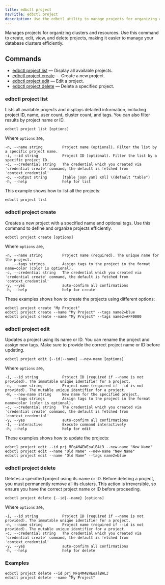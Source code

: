 ```yaml
---
title: edbctl project
navTitle: edbctl project
description: Use the edbctl utility to manage projects for organizing clusters and resources for Hybrid Manager.
---
```


Manages projects for organizing clusters and resources. Use this command to create, edit, view, and delete projects, making it easier to manage your database clusters efficiently.

## Commands

-   [edbctl project list](edbctl_project.mdx#edbctl-project-list) — Display all available projects.
-   [edbctl project create](edbctl_project.mdx#edbctl-project-create) — Create a new project.
-   [edbctl project edit](edbctl_project.mdx#edbctl-project-edit) — Edit a project.
-   [edbctl project delete](edbctl_project.mdx#edbctl-project-delete) — Delete a specified project.

### edbctl project list

Lists all available projects and displays detailed information, including project ID, name, user count, cluster count, and tags. You can also filter results by project name or ID.

```
edbctl project list [options]
```

Where `options` are,

```
-n, --name string         Project name (optional). Filter the list by a specific project name.
-i, --id string           Project ID (optional). Filter the list by a specific project ID.
-c, --credential string   The credential which you created via 'credential create' command, the default is fetched from 'context_credential'
-o, --output string       [table json yaml xml] \(default "table")
-h, --help                help for list
```

This example shows how to list all the projects:

```
edbctl project list
```

### edbctl project create

Creates a new project with a specified name and optional tags. Use this command to define and organize projects efficiently.

```
edbctl project create [options]
```

Where `options` are,

```
-n, --name string         Project name (required). The unique name for the project.
    --tags strings        Assign tags to the project in the format name=color (color is optional).
-c, --credential string   The credential which you created via 'credential create' command, the default is fetched from 'context_credential'
-y, --yes                 auto-confirm all confirmations
-h, --help                help for create
```
These examples shows how to create the projects using different options:

```
edbctl project create "My Project"
edbctl project create --name "My Project" --tags name2=blue
edbctl project create --name "My Project" --tags name2=#FF0000
```

### edbctl project edit

Updates a project using its name or ID. You can rename the project and assign new tags. Make sure to provide the correct project name or ID before updating.

```
edbctl project edit {--id|--name} --new-name [options]
```

Where `options` are,

```
-i, --id string           Project ID (required if --name is not provided). The immutable unique identifier for a project.
-n, --name string         Project name (required if --id is not provided). The mutable unique identifier for a project.
-N, --new-name string     New name for the specified project.
    --tags strings        Assign tags to the project in the format name=color (color is optional).
-c, --credential string   The credential which you created via 'credential create' command, the default is fetched from 'context_credential'
-y, --yes                 auto-confirm all confirmations
-I, --interactive         Execute command interactively
-h, --help                help for edit
```

These examples shows how to update the projects:

```
edbctl project edit --id prj_MFq4M4EWEoalBAL3 --new-name "New Name"
edbctl project edit --name "Old Name" --new-name "New Name"
edbctl project edit --name "Old Name" --tags name2=blue
```

### edbctl project delete

Deletes a specified project using its name or ID. Before deleting a project, you must permanently remove all its clusters. This action is irreversible, so ensure you have the correct project name or ID before proceeding.

```
edbctl project delete {--id|--name} [options]
```

Where `options` are,

```
-i, --id string           Project ID (required if --name is not provided). The immutable unique identifier for a project.
-n, --name string         Project name (required if --id is not provided). The mutable unique identifier for a project.
-c, --credential string   The credential which you created via 'credential create' command, the default is fetched from 'context_credential'
-y, --yes                 auto-confirm all confirmations
-h, --help                help for delete
```

### Examples

```
edbctl project delete --id prj_MFq4M4EWEoalBAL3
edbctl project delete --name "My Project"
```
